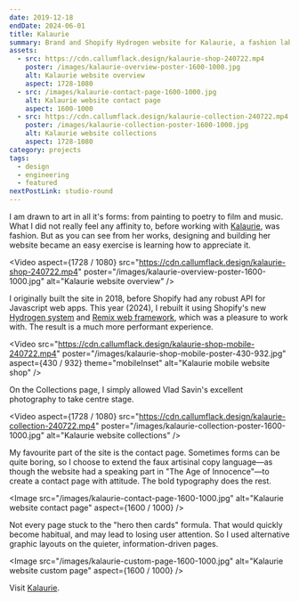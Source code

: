 ```yaml
---
date: 2019-12-18
endDate: 2024-06-01
title: Kalaurie
summary: Brand and Shopify Hydrogen website for Kalaurie, a fashion label that creates ethically & sustainably handcrafted womenswear to order in Melbourne, Australia.
assets:
  - src: https://cdn.callumflack.design/kalaurie-shop-240722.mp4
    poster: /images/kalaurie-overview-poster-1600-1000.jpg
    alt: Kalaurie website overview
    aspect: 1728-1080
  - src: /images/kalaurie-contact-page-1600-1000.jpg
    alt: Kalaurie website contact page
    aspect: 1600-1000
  - src: https://cdn.callumflack.design/kalaurie-collection-240722.mp4
    poster: /images/kalaurie-collection-poster-1600-1000.jpg
    alt: Kalaurie website collections
    aspect: 1728-1080
category: projects
tags:
  - design
  - engineering
  - featured
nextPostLink: studio-round
---
```


I am drawn to art in all it's forms: from painting to poetry to film and music. What I did not really feel any affinity to, before working with [Kalaurie](https://www.kalaurie.com.au/), was fashion. But as you can see from her works, designing and building her website became an easy exercise is learning how to appreciate it.

<Video
  aspect={1728 / 1080}
  src="https://cdn.callumflack.design/kalaurie-shop-240722.mp4"
  poster="/images/kalaurie-overview-poster-1600-1000.jpg"
  alt="Kalaurie website overview"
/>

I originally built the site in 2018, before Shopify had any robust API for Javascript web apps. This year (2024), I rebuilt it using Shopify's new [Hydrogen system](https://hydrogen.shopify.dev/) and [Remix web framework](https://remix.run/), which was a pleasure to work with. The result is a much more performant experience.

<Video
  src="https://cdn.callumflack.design/kalaurie-shop-mobile-240722.mp4"
  poster="/images/kalaurie-shop-mobile-poster-430-932.jpg"
  aspect={430 / 932}
  theme="mobileInset"
  alt="Kalaurie mobile website shop"
/>

On the Collections page, I simply allowed Vlad Savin's excellent photography to take centre stage.

<Video
  aspect={1728 / 1080}
  src="https://cdn.callumflack.design/kalaurie-collection-240722.mp4"
  poster="/images/kalaurie-collection-poster-1600-1000.jpg"
  alt="Kalaurie website collections"
/>

My favourite part of the site is the contact page. Sometimes forms can be quite boring, so I choose to extend the faux artisinal copy language—as though the website had a speaking part in "The Age of Innocence"—to create a contact page with attitude. The bold typography does the rest.

<Image
  src="/images/kalaurie-contact-page-1600-1000.jpg"
  alt="Kalaurie website contact page"
  aspect={1600 / 1000}
/>

Not every page stuck to the "hero then cards" formula. That would quickly become habitual, and may lead to losing user attention. So I used alternative graphic layouts on the quieter, information-driven pages.

<Image
  src="/images/kalaurie-custom-page-1600-1000.jpg"
  alt="Kalaurie website custom page"
  aspect={1600 / 1000}
/>

Visit [Kalaurie](https://www.kalaurie.com.au/).
